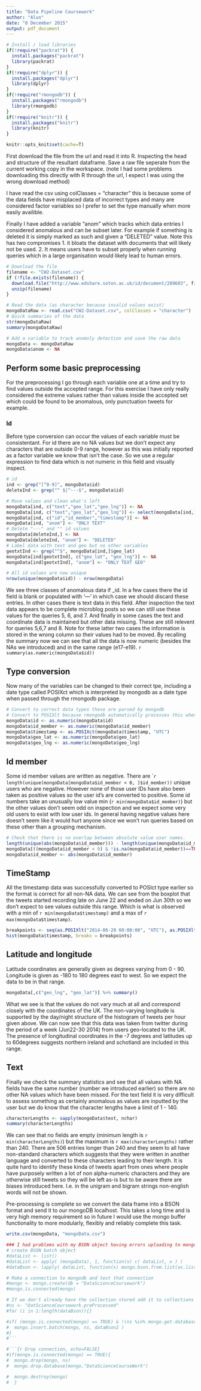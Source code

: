 ```yaml
---
title: "Data Pipeline Coursework"
author: "Alun"
date: "8 December 2015"
output: pdf_document
---
```

```r
# Install / load libraries
if(!require("packrat")) {
  install.packages("packrat")
  library(packrat)
}
if(!require("dplyr")) {
  install.packages("dplyr")
  library(dplyr)
}
if(!require("rmongodb")) {
  install.packages("rmongodb")
  library(rmongodb)
}
if(!require("knitr")) {
  install.packages("knitr")
  library(knitr)
}
```
```r
knitr::opts_knit$set(cache=T)
```

First download the file from the url and read it into R. Inspecting the head and structure of the resultant dataframe. Save a raw file seperate from the current working copy in the workspace. (note I had some problems downloading this directly with R through the url, I expect I was using the wrong download method)

I have read the csv using colClasses = "character" this is because some of the data fields have misplaced data of incorrect types and many are considered factor variables so I prefer to set the type manually when more easily availible. 

Finally I have added a variable "anom" which tracks which data entries I considered anomalous and can be subset later. For example if something is deleted it is simply marked as such and given a "DELETED" value. Note this has two compromises 1. it bloats the dataset with documents that will likely not be used. 2. It means users have to subset properly when running queries which in a large organisation would likely lead to human errors.  
```r
# Download the file
filename <- "CW2-Dataset.csv"
if (!file.exists(filename)) {
  download.file("http://www.edshare.soton.ac.uk/id/document/289603", filename)
  unzip(filename)
}

# Read the data (as character because invalid values exist)
mongoDataRaw <- read.csv("CW2-Dataset.csv", colClasses = "character")
# Quick summaries of the data
str(mongoDataRaw)
summary(mongoDataRaw)

# Add a variable to track anomoly detection and save the raw data
mongoData <- mongoDataRaw
mongoData$anom <- NA
```
## Perform some basic preprocessing
For the preprocessing I go through each variable one at a time and try to find values outside the accepted range. For this exercise I have only really considered the extreme values rather than values inside the accepted set which could be found to be anomalous, only punctuation tweets for example.

### Id
Before type conversion can occur the values of each variable must be consistentant. For id there are no NA values but we don't expect any characters that are outside 0-9 range, however as this was initially reported as a factor variable we know that isn't the case. So we use a regular expression to find data which is not numeric in this field and visually inspect. 
```r
# id
ind <- grep("[^0-9]", mongoData$id)
deleteInd <- grep("^ $|^---$", mongoData$id)

# Move values and clean what's left
mongoData[ind, c("text","geo_lat","geo_lng")] <- NA
mongoData[ind, c("text","geo_lat","geo_lng")] <- select(mongoData[ind,],id:timestamp)
mongoData[ind, c("id","id_member","timestamp")] <- NA
mongoData[ind, "anom"] <- "ONLY TEXT"
# Delete "---" and "" id values
mongoData[deleteInd,] <- NA
mongoData[deleteInd, "anom"] <- "DELETED"
# Label data with text and geo but no other variables
geotxtInd <- grep("^$", mongoData[ind,]$geo_lat)
mongoData[ind[geotxtInd], c("geo_lat", "geo_lng")] <- NA 
mongoData[ind[geotxtInd], "anom"] <- "ONLY TEXT GEO"

# All id values are now unique
nrow(unique(mongoData$id)) - nrow(mongoData)
```
We see three classes of anomalous data if _id. In a few cases there the id field is blank or populated with '---' in which case we should discard these entries. In other cases there is text data in this field. After inspection the text data appears to be complete microblog posts so we can still use these values for the queries 5, 6, and 7. And finally in some cases the text and coordinate data is maintained but other data missing. These are still relevent for queries 5,6,7 and 8. Note for these latter two cases the information is stored in the wrong column so their values had to be moved. By recalling the summary now we can see that all the data is now numeric (besides the NAs we introduced) and in the same range (e17-e19). `r summary(as.numeric(mongoData$id))`  
 
## Type conversion
Now many of the variables can be changed to their correct tpe, including a date type called POSIXct which is interpreted by mongodb as a date type when passed through the rmongodb package. 
```r
# Convert to correct data types these are parsed by mongodb
# Convert to POSIXlt because rmongodb automatically processes this when exporting 
mongoData$id <- as.numeric(mongoData$id)
mongoData$id_member <- as.numeric(mongoData$id_member)
mongoData$timestamp <- as.POSIXct(mongoData$timestamp, "UTC")
mongoData$geo_lat <- as.numeric(mongoData$geo_lat)
mongoData$geo_lng <- as.numeric(mongoData$geo_lng)
```
## Id member
Some id member values are written as negative. There are ``r length(unique(mongoData[mongoData$id_member < 0, ]$id_member))` unique users who are negative. However none of those user IDs have also been taken as positive values so the user id's are converted to positive. Some id numbers take an unusually low value min (`r min(mongoData$id_member) `) but the other values don't seem odd on inspection and we expect some very old users to exist with low user ids. In general having negative values here doesn't seem like it would hurt anyone since we won't run queries based on these other than a grouping mechanism. 
```r
# Check that there is no overlap between absolute value user names. 
length(unique(abs(mongoData$id_member))) - length(unique(mongoData$id_member))
mongoData[((mongoData$id_member < 0) & !is.na(mongoData$id_member))==TRUE, "anom"] <- "ID NEGATIVE"
mongoData$id_member <- abs(mongoData$id_member)
```
## TimeStamp
All the timestamp data was successfully converted to POSIct type earlier so the format is correct for all non-NA data. We can see from the boxplot that the tweets started recording late on June 22 and ended on Jun 30th so we don't expect to see values outside this range. Which is what is observed with a min of `r min(mongoData$timestamp)` and a max of `r max(mongoData$timestamp)`.
```r
breakpoints <- seq(as.POSIXlt("2014-06-20 00:00:00", "UTC"), as.POSIXlt("2014-07-03 23:59:59", "UTC"), "hour")
hist(mongoData$timestamp, breaks = breakpoints)
```
## Latitude and longitude
Latitude coordinates are generally given as degrees varying from 0 - 90. Longitude is given as -180 to 180 degrees east to west. So we expect the data to be in that range. 
```r
mongoData[,c("geo_lng", "geo_lat")] %>% summary()
```
What we see is that the values do not vary much at all and correspond closely with the coordinates of the UK. The non-varying longitude is supported by the day/night structure of the histogram of tweets per hour given above. We can now see that this data was taken from twitter during the period of a week (Jun22-30 2014) from users geo-located to the UK.  The presence of longitudinal coordinates in the -7 degrees and latitudes up to 60degrees suggests northern ireland and schotland are included in this range. 

## Text
Finally we check the summary statistics and see that all values with NA fields have the same number (number we introduced earlier) so there are no other NA values which have been missed. For the text field it is very difficult to assess something as certainly anomalous as values are inputted by the user but we do know that the character lengths have a limit of 1 - 140. 
```r
characterLengths <- sapply(mongoData$text, nchar)
summary(characterLengths)
```
We can see that no fields are empty (minimum length is `r min(characterLengths)`) but the maximum is `r max(characterLengths)` rather than 240. There are 506 entries longer than 240 and they seem to all have non-standard characters which suggests that they were written in another language and converted to these characters leading to their length. It is quite hard to identify these kinda of tweets apart from ones where people have purposely written a lot of non alpha-numeric characters and they are otherwise still tweets so they will be left as-is but to be aware there are biases introduced here. I.e. in the unigram and bigram strings non-english words will not be shown. 


Pre-processing is complete so we convert the data frame into a BSON format and send it to our mongoDB localhost. This takes a long time and is very high memory requirement so in future I would use the mongo buffer functionality to more modularly, flexibly and reliably complete this task. 

```r
write.csv(mongoData, "mongoData.csv")
```
```r
### I had problems with my BSON object having errors uploading to mongodb so instead we save to csv
# create BSON batch object
#dataList <- list()
#dataList <- apply( (mongoData), 1, function(x) c( dataList, x ) )
#dataBson <- lapply( dataList, function(x) mongo.bson.from.list(as.list(x)) )

# Make a connection to mongodb and test that connection
#mongo <- mongo.create(db = "DataScienceCoursework")
#mongo.is.connected(mongo)

# If we don't already have the collection stored add it to collections
#ns <- "DatScienceCoursework.preProcessed"
#for (i in 1:length(dataBson)){}

#if( (mongo.is.connected(mongo) == TRUE) & !(ns %in% mongo.get.database.collections(mongo, "DataScienceCoursework")) ){
#  mongo.insert.batch(mongo, ns, dataBson2 )
#}
#```

#```{r Drop connection, echo=FALSE}
#if(mongo.is.connected(mongo) == TRUE){
#  mongo.drop(mongo, ns)
#  mongo.drop.database(mongo,"DataScienceCourseWork")

#  mongo.destroy(mongo)
#  }
```
